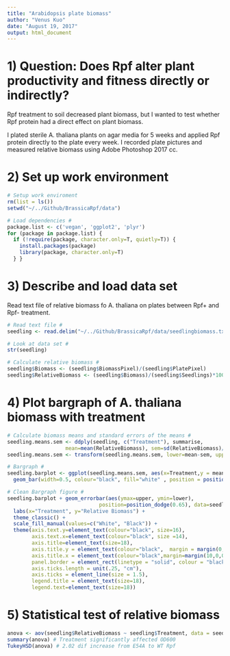 ```yaml
---
title: "Arabidopsis plate biomass"
author: "Venus Kuo"
date: "August 19, 2017"
output: html_document
---
```


# 1) Question: Does Rpf alter plant productivity and fitness directly or indirectly?

Rpf treatment to soil decreased plant biomass, but I wanted to test whether Rpf protein had a direct effect on plant biomass. 

I plated sterile A. thaliana plants on agar media for 5 weeks and applied Rpf protein directly to the plate every week. I recorded plate pictures and measured relative biomass using Adobe Photoshop 2017 cc. 

# 2) Set up work environment  

```r
# Setup work enviroment 
rm(list = ls())
setwd("~/../Github/BrassicaRpf/data")

# Load dependencies # 
package.list <- c('vegan', 'ggplot2', 'plyr') 
for (package in package.list) {
  if (!require(package, character.only=T, quietly=T)) { 
    install.packages(package)
    library(package, character.only=T)
  } }
```

# 3) Describe and load data set

Read text file of relative biomass fo A. thaliana on plates between Rpf+ and Rpf- treatment.

```r
# Read text file #
seedling <- read.delim("~/../Github/BrassicaRpf/data/seedlingbiomass.txt", sep = ",", head = TRUE)

# Look at data set # 
str(seedling)

# Calculate relative biomass # 
seedling$Biomass <- (seedling$BiomassPixel)/(seedling$PlatePixel)
seedling$RelativeBiomass <- (seedling$Biomass)/(seedling$Seedlings)*100
```

# 4) Plot bargraph of A. thaliana biomass with treatment

```r
# Calculate biomass means and standard errors of the means # 
seedling.means.sem <- ddply(seedling, c("Treatment"), summarise,
                   mean=mean(RelativeBiomass), sem=sd(RelativeBiomass)/sqrt(length(RelativeBiomass)))
seedling.means.sem <- transform(seedling.means.sem, lower=mean-sem, upper=mean+sem)

# Bargraph #
seedling.barplot <- ggplot(seedling.means.sem, aes(x=Treatment,y = mean)) + 
  geom_bar(width=0.5, colour="black", fill="white" , position = position_dodge(width = 0.65), stat = "identity", size=1)

# Clean Bargraph figure #
seedling.barplot + geom_errorbar(aes(ymax=upper, ymin=lower),
                              position=position_dodge(0.65), data=seedling.means.sem, width = 0.2, size=1) +
  labs(x="Treatment", y="Relative Biomass") +
  theme_classic() +
  scale_fill_manual(values=c("White", "Black")) +
  theme(axis.text.y=element_text(colour="black", size=16),
        axis.text.x=element_text(colour="black", size =14),
        axis.title=element_text(size=18),
        axis.title.y = element_text(colour="black",  margin = margin(0,15,0,10)),
        axis.title.x = element_text(colour="black",margin=margin(10,0,0,0)),
        panel.border = element_rect(linetype = "solid", colour = "black", size=1.5, fill=NA),
        axis.ticks.length = unit(.25, "cm"),
        axis.ticks = element_line(size = 1.5),
        legend.title = element_text(size=18),
        legend.text=element_text(size=18))

```

# 5) Statistical test of relative biomass

```r
anova <- aov(seedling$RelativeBiomass ~ seedling$Treatment, data = seedling)
summary(anova) # Treatment significantly affected OD600
TukeyHSD(anova) # 2.02 dif increase from E54A to WT Rpf
```




